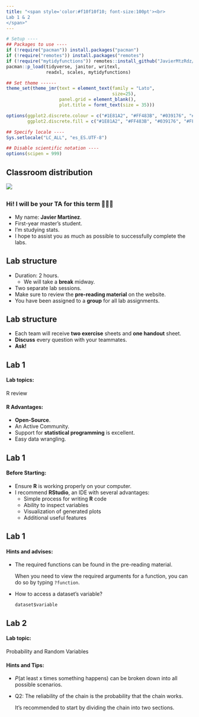 ```yaml
---
title: "<span style='color:#f10f10f10; font-size:100pt'><br>
Lab 1 & 2
</span>"
---
```


```r
# Setup ----
## Packages to use ----
if (!require("pacman")) install.packages("pacman")
if (!require("remotes")) install.packages("remotes")
if (!require("mytidyfunctions")) remotes::install_github("JavierMtzRdz/presupuestoR")
pacman::p_load(tidyverse, janitor, writexl, 
               readxl, scales, mytidyfunctions)

## Set theme ------
theme_set(theme_jmr(text = element_text(family = "Lato",
                                        size=25),
                    panel.grid = element_blank(),
                    plot.title = formt_text(size = 35)))

options(ggplot2.discrete.colour = c("#1E81A2", "#FF483B", "#039176", "#FFAC41"),
        ggplot2.discrete.fill = c("#1E81A2", "#FF483B", "#039176", "#FFAC41"))

## Specify locale ----
Sys.setlocale("LC_ALL", "es_ES.UTF-8")

## Disable scientific notation ----
options(scipen = 999)
```

## Classroom distribution {background-image="frmt/normal-background-1.png"}

![](figs/Lab_seatingplan.png){fig-align="center"}

## {background-image="frmt/normal-background-1.png"}

### Hi! I will be your TA for this term 🙋🏽‍♂️

::: incremental
-   My name: **Javier Martínez**.
-   First-year master's student.
-   I'm studying stats.
-   I hope to assist you as much as possible to successfully complete the labs.
:::

## Lab structure {background-image="frmt/normal-background-1.png"}

::: incremental
-   Duration: 2 hours.
    -   We will take a **break** midway.
-   Two separate lab sessions.
-   Make sure to review the **pre-reading material** on the website.
-   You have been assigned to a **group** for all lab assignments.
:::

## Lab structure {background-image="frmt/normal-background-1.png"}

::: incremental
-   Each team will receive **two exercise** sheets and **one handout** sheet.
-   **Discuss** every question with your teammates.
-   **Ask!**
:::

## Lab 1 {background-image="frmt/normal-background-1.png"}

#### Lab topics:

R review

#### R Advantages:

-   **Open-Source**.
-   An Active Community.
-   Support for **statistical programming** is excellent.
-   Easy data wrangling.

## Lab 1 {background-image="frmt/normal-background-1.png"}

#### Before Starting:

- Ensure **R** is working properly on your computer.
- I recommend  **RStudio**, an IDE with several advantages:
    - Simple process for writing **R** code
    - Ability to inspect variables
    - Visualization of generated plots
    - Additional useful features

## Lab 1 {background-image="frmt/normal-background-1.png"}

#### Hints and advises:

-   The required functions can be found in the pre-reading material.
    
    When you need to view the required arguments for a function, you can do so by typing `?function`.
-   How to access a dataset's variable? 
    
    `dataset$variable`
    
    

## Lab 2 {background-image="frmt/normal-background-1.png"}

#### Lab topic:

Probability and Random Variables

#### Hints and Tips:
::: {style='font-size:1em'}
- $P(\text{at least x times something happens})$ can be broken down into all possible scenarios.
- Q2: The reliability of the chain is the probability that the chain works.
  
    It's recommended to start by dividing the chain into two sections.
    
:::


